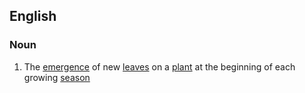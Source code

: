==English==

===Noun===
{{en-noun}}

# {{context|botany|lang=en}} The [[emergence]] of new [[leaf|leaves]] on a [[plant]] at the beginning of each growing [[season]]